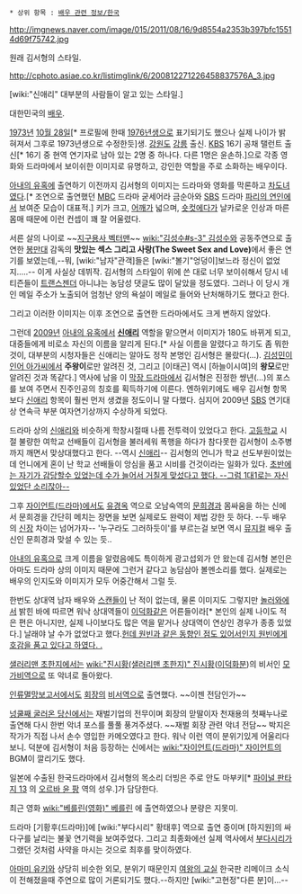  * 상위 항목 : [[배우 관련 정보/한국]]

http://imgnews.naver.com/image/015/2011/08/16/9d8554a2353b397bfc15514d69f75742.jpg

원래 김서형의 스타일.

http://cphoto.asiae.co.kr/listimglink/6/200812271226458837576A_3.jpg

[wiki:"신애리" 대부분의 사람들이 알고 있는 스타일.]


대한민국의 [[배우]].

[[1973년]] [[10월 28일]][* 프로필에 한때 [[1976년]]생으로 표기되기도 했으나 실제 나이가 밝혀져서 그후로 1973년생으로 수정한듯]생. [[강원도]] [[강릉]] 출신. [[KBS]] 16기 공채 탤런트 출신[* 16기 중 현역 연기자로 남아 있는 2명 중 하나다. 다른 1명은 윤손하.]으로 각종 영화와 드라마에서 보이쉬한 이미지로 유명하고, 강인한 역할을 주로 소화하는 배우이다. 

[[아내의 유혹]]에 출연하기 이전까지 김서형의 이미지는 드라마와 영화를 막론하고 [[차도녀]]였다.[* 조연으로 출연했던 [[MBC]] 드라마 굳세어라 금순아와 [[SBS]] 드라마 [[파리의 연인]]에서 보여준 모습이 대표적.] 키가 크고, [[어깨]]가 넓으며, [[숏컷]]에다가 날카로운 인상과 마른 몸매 때문에 이런 컨셉이 꽤 잘 어울렸다.

서른 살의 나이로 ~~[[지구용사 벡터맨]]~~ [[wiki:"김성수#s-3" 김성수]]와 공동주연으로 출연한 [[봉만대]] 감독의 '''맛있는 섹스 그리고 사랑(The Sweet Sex and Love)'''에서 좋은 연기를 보였는데,--뭐, [wiki:"남자"관객]들은 [wiki:"볼기"엉덩이]보느라 정신이 없었지.....-- 이게 사실상 데뷔작. 김서형의 스타일이 위에 쓴 대로 너무 보이쉬해서 당시 네티즌들이 [[트랜스젠더]] 아니냐는 농담성 댓글도 많이 달았을 정도였다. 그러나 이 당시 개인 메일 주소가 노출되어 엄청난 양의 욕설이 메일로 들어와 난처해하기도 했다고 한다.

그리고 이러한 이미지는 이후 조연으로 출연한 드라마에서도 크게 변하지 않았다.

그런데 [[2009년]] [[아내의 유혹]]에서 '''[[신애리]]''' 역할을 맡으면서 이미지가 180도 바뀌게 되고, 대중들에게 비로소 자신의 이름을 알리게 된다.[* 사실 이름을 알렸다고 하기도 좀 뭐한 것이, 대부분의 시청자들은 신애리는 알아도 정작 본명인 김서형은 몰랐다(…). [[김성민]]이 [[인어 아가씨]]에서 '''주왕이'''로만 알려진 것, 그리고 [이태곤] 역시 [하늘이시여]의 '''왕모'''로만 알려진 것과 똑같다.] 역사에 남을 이 [[막장 드라마]]에서 김서형은 진정한 썅년(…)의 포스를 보여 주면서 진주인공의 칭호를 획득하기에 이른다. 엔하위키에도 배우 김서형 항목보다 [[신애리]] 항목이 훨씬 먼저 생겼을 정도이니 말 다했다. 심지어 2009년 [[SBS]] 연기대상 연속극 부분 여자연기상까지 수상하게 되었다.

드라마 상의 [[신애리]]와 비슷하게 학창시절때 나름 전투력이 있었다고 한다. [[고등학교]] 시절 불량한 여학교 선배들이 김서형을 불러세워 폭행을 하다가 참다못한 김서형이 소주병까지 깨면서 맞상대했다고 한다. --역시 [[신애리]]-- 김서형의 언니가 학교 선도부원이었는데 언니에게 혼이 난 학교 선배들이 앙심을 품고 시비를 건것이라는 일화가 있다. [http://artsnews.mk.co.kr/news/16581 초반에는 자기가 감당할수 있었는데 수가 늘어서 거칠게 맞섰다고 했다. --그럼 1대1로는 자신있었단 소리잖아--] 

그후 [[자이언트(드라마)]]에서도 [[유경옥]] 역으로 오남숙역의 [[문희경]]과 몸싸움을 하는 신에서 문희경을 간단히 메치는 장면을 보면 실제로도 완력이 제법 강한 듯 하다. --두 배우의 [[신장]] 차이는 넘어가자-- '누구라도 그러하듯이'를 부르는걸 보면 역시 [[뮤지컬]] 배우 출신인 문희경과 맞설 수 있는 듯.. 

[[아내의 유혹]]으로 크게 이름을 알렸음에도 특이하게 광고섭외가 안 왔는데 김서형 본인은 아마도 드라마 상의 이미지 때문에 그런거 같다고 농담삼아 볼멘소리를 했다. 실제로는 배우의 인지도와 이미지가 모두 어중간해서 그럴 듯.

한번도 상대역 남자 배우와 [[스캔들]]이 난 적이 없는데, 물론 이미지도 그렇지만 [[놀러와]]에서 밝힌 바에 따르면 워낙 상대역들이 [[이덕화]]같은 어른들이라[* 본인의 실제 나이도 적은 편은 아니지만, 실제 나이보다도 많은 역을 맡거나 상대역이 연상인 경우가 종종 있었다.] 날래야 날 수가 없었다고 했다.[http://news.naver.com/main/read.nhn?mode=LSD&mid=sec&sid1=106&oid=081&aid=0002219214 헌데 원빈과 같은 동향인 점도 있어서인지 원빈에게 호감을 품고 있다고 하였다. .]

[[샐러리맨 초한지]]에서는 [[wiki:"진시황(샐러리맨 초한지)" 진시황]]([[이덕화]]분)의 비서인 [[모가비]]역으로 또 악녀로 돌아왔다.

[[인류멸망보고서]]에서도 [[회장]]의 [[비서]]역으로 출연했다. ~~이젠 전담인가~~

[[넝쿨째 굴러온 당신]]에서는 재벌기업의 전무이며 회장의 맏딸이자 천재용의 첫째누나로 출연해 다시 한번 악녀 포스를 풀풀 풍겨주셨다. ~~재벌 회장 관련 악녀 전담~~ 박지은 작가가 직접 나서 손수 영입한 카메오였다고 한다. 워낙 이런 역이 분위기있게 어울리다보니. 덕분에 김서형이 처음 등장하는 신에서는 [[wiki:"자이언트(드라마)" 자이언트]]의 BGM이 깔리기도 했다.

일본에 수출된 한국드라마에서 김서형의 목소리 더빙은 주로 안도 마부키[* [[파이널 판타지 13]] 의 [[오르바 윤 팡]] 역의 성우.]가 담당한다. 

최근 영화 [[wiki:"베를린(영화)" 베를린]] 에 출연하였으나 분량은 지못미.

드라마 [기황후(드라마)]에 [wiki:"부다시리" 황태후] 역으로 출연 중이며 [하지원]의 싸다구를 날리는 불꽃 연기력을 보여주었다. 그리고 최종화에선 실제 역사에서 [[부다시리]]가 그랬던 것처럼 사약을 마시는 것으로 최후를 맞이하였다. 

[[아마미 유키]]와 상당히 비슷한 외모, 분위기 때문인지 [[여왕의 교실]] 한국판 리메이크 소식이 전해졌을때 주연으로 많이 거론되기도 했다.--하지만 [wiki:"고현정"다른 분]이...--
